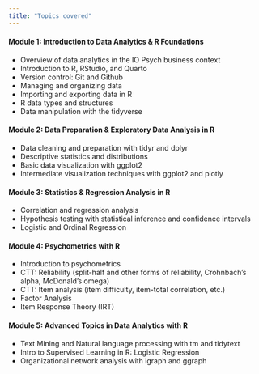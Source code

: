 ```yaml
---
title: "Topics covered"
---
```

#### Module 1: Introduction to Data Analytics & R Foundations
- Overview of data analytics in the IO Psych business context 
- Introduction to R, RStudio, and Quarto 
- Version control: Git and Github 
- Managing and organizing data 
- Importing and exporting data in R 
- R data types and structures 
- Data manipulation with the tidyverse 

#### Module 2: Data Preparation & Exploratory Data Analysis in R
- Data cleaning and preparation with tidyr and dplyr 
- Descriptive statistics and distributions 
- Basic data visualization with ggplot2 
- Intermediate visualization techniques with ggplot2 and plotly 

#### Module 3: Statistics & Regression Analysis in R
- Correlation and regression analysis 
- Hypothesis testing with statistical inference and confidence intervals 
- Logistic and Ordinal Regression 

#### Module 4: Psychometrics with R
- Introduction to psychometrics 
- CTT: Reliability (split-half and other forms of reliability, Crohnbach's alpha, McDonald's omega) 
- CTT: Item analysis (item difficulty, item-total correlation, etc.) 
- Factor Analysis 
- Item Response Theory (IRT) 

#### Module 5: Advanced Topics in Data Analytics with R
- Text Mining and Natural language processing with tm and tidytext 
- Intro to Supervised Learning in R: Logistic Regression 
- Organizational network analysis with igraph and ggraph 
